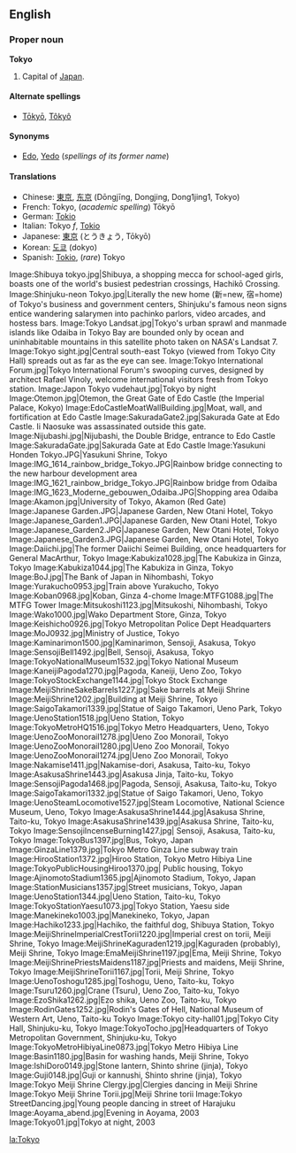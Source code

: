 {{wikipedia}}
==English==
===Proper noun===
'''Tokyo'''

# Capital of [[Japan]].

====Alternate spellings====
*[[Tōkyō]], [[Tôkyô]]

====Synonyms====
*[[Edo]], [[Yedo]] (''spellings of its former name'')

====Translations====
*Chinese: [[東京]], [[东京]] (Dōngjīng, Dongjing, Dong1jing1, Tokyo)
*French: Tokyo, (''academic spelling'') T&#0333;ky&#0333;
*German: [[Tokio]]
*Italian: Tokyo ''f'', [[Tokio]]
*Japanese: [[東京]] (とうきょう, T&#0333;ky&#0333;)
*Korean: [[도쿄]] (dokyo)
*Spanish: [[Tokio]], (''rare'') Tokyo
<gallery>
Image:Shibuya tokyo.jpg|Shibuya, a shopping mecca for school-aged girls, boasts one of the world's busiest pedestrian crossings, Hachikō Crossing.
Image:Shinjuku-neon Tokyo.jpg|Literally the new home (新=new, 宿=home) of Tokyo's business and government centers, Shinjuku's famous neon signs entice wandering salarymen into pachinko parlors, video arcades, and hostess bars.
Image:Tokyo Landsat.jpg|Tokyo's urban sprawl and manmade islands like Odaiba in Tokyo Bay are bounded only by ocean and uninhabitable mountains in this satellite photo taken on NASA's Landsat 7.
Image:Tokyo sight.jpg|Central south-east Tokyo (viewed from Tokyo City Hall) spreads out as far as the eye can see.
Image:Tokyo International Forum.jpg|Tokyo International Forum's swooping curves, designed by architect Rafael Vinoly, welcome international visitors fresh from Tokyo station.
Image:Japon Tokyo vudehaut.jpg|Tokyo by night
Image:Otemon.jpg|Otemon, the Great Gate of Edo Castle (the Imperial Palace, Kokyo)
Image:EdoCastleMoatWallBuilding.jpg|Moat, wall, and fortification at Edo Castle
Image:SakuradaGate2.jpg|Sakurada Gate at Edo Castle. Ii Naosuke was assassinated outside this gate.
Image:Nijubashi.jpg|Nijubashi, the Double Bridge, entrance to Edo Castle
Image:SakuradaGate.jpg|Sakurada Gate at Edo Castle
Image:Yasukuni Honden Tokyo.JPG|Yasukuni Shrine, Tokyo
Image:IMG_1614_rainbow_bridge_Tokyo.JPG|Rainbow bridge connecting to the new harbour development area
Image:IMG_1621_rainbow_bridge_Tokyo.JPG|Rainbow bridge from Odaiba
Image:IMG_1623_Moderne_gebouwen_Odaiba.JPG|Shopping area Odaiba
Image:Akamon.jpg|University of Tokyo, Akamon (Red Gate)
Image:Japanese Garden.JPG|Japanese Garden, New Otani Hotel, Tokyo
Image:Japanese_Garden1.JPG|Japanese Garden, New Otani Hotel, Tokyo
Image:Japanese_Garden2.JPG|Japanese Garden, New Otani Hotel, Tokyo
Image:Japanese_Garden3.JPG|Japanese Garden, New Otani Hotel, Tokyo
Image:Daiichi.jpg|The former Daiichi Seimei Building, once headquarters for General MacArthur, Tokyo
Image:Kabukiza1028.jpg|The Kabukiza in Ginza, Tokyo
Image:Kabukiza1044.jpg|The Kabukiza in Ginza, Tokyo
Image:BoJ.jpg|The Bank of Japan in Nihombashi, Tokyo
Image:Yurakucho0953.jpg|Train above Yurakucho, Tokyo
Image:Koban0968.jpg|Koban, Ginza 4-chome
Image:MTFG1088.jpg|The MTFG Tower
Image:Mitsukoshi1123.jpg|Mitsukoshi, Nihombashi, Tokyo
Image:Wako1000.jpg|Wako Department Store, Ginza, Tokyo
Image:Keishicho0926.jpg|Tokyo Metropolitan Police Dept Headquarters
Image:MoJ0932.jpg|Ministry of Justice, Tokyo
Image:Kaminarimon1500.jpg|Kaminarimon, Sensoji, Asakusa, Tokyo
Image:SensojiBell1492.jpg|Bell, Sensoji, Asakusa, Tokyo
Image:TokyoNationalMuseum1532.jpg|Tokyo National Museum
Image:KaneijiPagoda1270.jpg|Pagoda, Kaneiji, Ueno Zoo, Tokyo
Image:TokyoStockExchange1144.jpg|Tokyo Stock Exchange
Image:MeijiShrineSakeBarrels1227.jpg|Sake barrels at Meiji Shrine
Image:MeijiShrine1202.jpg|Building at Meiji Shrine, Tokyo
Image:SaigoTakamori1339.jpg|Statue of Saigo Takamori, Ueno Park, Tokyo
Image:UenoStation1518.jpg|Ueno Station, Tokyo
Image:TokyoMetroHQ1516.jpg|Tokyo Metro Headquarters, Ueno, Tokyo
Image:UenoZooMonorail1278.jpg|Ueno Zoo Monorail, Tokyo
Image:UenoZooMonorail1280.jpg|Ueno Zoo Monorail, Tokyo
Image:UenoZooMonorail1274.jpg|Ueno Zoo Monorail, Tokyo
Image:Nakamise1411.jpg|Nakamise-dori, Asakusa, Taito-ku, Tokyo
Image:AsakusaShrine1443.jpg|Asakusa Jinja, Taito-ku, Tokyo
Image:SensojiPagoda1468.jpg|Pagoda, Sensoji, Asakusa, Taito-ku, Tokyo
Image:SaigoTakamori1332.jpg|Statue of Saigo Takamori, Ueno, Tokyo
Image:UenoSteamLocomotive1527.jpg|Steam Locomotive, National Science Museum, Ueno, Tokyo
Image:AsakusaShrine1444.jpg|Asakusa Shrine, Taito-ku, Tokyo
Image:AsakusaShrine1439.jpg|Asakusa Shrine, Taito-ku, Tokyo
Image:SensojiIncenseBurning1427.jpg| Sensoji, Asakusa, Taito-ku, Tokyo
Image:TokyoBus1397.jpg|Bus, Tokyo, Japan
Image:GinzaLine1379.jpg|Tokyo Metro Ginza Line subway train
Image:HirooStation1372.jpg|Hiroo Station, Tokyo Metro Hibiya Line
Image:TokyoPublicHousingHiroo1370.jpg| Public housing, Tokyo
Image:AjinomotoStadium1365.jpg|Ajinomoto Stadium, Tokyo, Japan
Image:StationMusicians1357.jpg|Street musicians, Tokyo, Japan
Image:UenoStation1344.jpg|Ueno Station, Taito-ku, Tokyo
Image:TokyoStationYaesu1073.jpg|Tokyo Station, Yaesu side
Image:Manekineko1003.jpg|Manekineko, Tokyo, Japan
Image:Hachiko1233.jpg|Hachiko, the faithful dog, Shibuya Station, Tokyo
Image:MeijiShrineImperialCrestTorii1220.jpg|Imperial crest on torii, Meiji Shrine, Tokyo
Image:MeijiShrineKaguraden1219.jpg|Kaguraden (probably), Meiji Shrine, Tokyo
Image:EmaMeijiShrine1197.jpg|Ema, Meiji Shrine, Tokyo
Image:MeijiShrinePriestsMaidens1187.jpg|Priests and maidens, Meiji Shrine, Tokyo
Image:MeijiShrineTorii1167.jpg|Torii, Meiji Shrine, Tokyo
Image:UenoToshogu1285.jpg|Toshogu, Ueno, Taito-ku, Tokyo
Image:Tsuru1260.jpg|Crane (Tsuru), Ueno Zoo, Taito-ku, Tokyo
Image:EzoShika1262.jpg|Ezo shika, Ueno Zoo, Taito-ku, Tokyo
Image:RodinGates1252.jpg|Rodin's Gates of Hell, National Museum of Western Art, Ueno, Taito-ku Tokyo
Image:Tokyo city-hall01.jpg|Tokyo City Hall, Shinjuku-ku, Tokyo
Image:TokyoTocho.jpg|Headquarters of Tokyo Metropolitan Government, Shinjuku-ku, Tokyo
Image:TokyoMetroHibiyaLine0873.jpg|Tokyo Metro Hibiya Line
Image:Basin1180.jpg|Basin for washing hands, Meiji Shrine, Tokyo
Image:IshiDoro0149.jpg|Stone lantern, Shinto shrine (jinja), Tokyo
Image:Guji0148.jpg|Guji or kannushi, Shinto shrine (jinja), Tokyo
Image:Tokyo Meiji Shrine Clergy.jpg|Clergies dancing in Meiji Shrine
Image:Tokyo Meiji Shrine Torii.jpg|Meiji Shrine torii
Image:Tokyo StreetDancing.jpg|Young people dancing in street of Harajuku
Image:Aoyama_abend.jpg|Evening in Aoyama, 2003
Image:Tokyo01.jpg|Tokyo at night, 2003
</gallery>


[[la:Tokyo]]